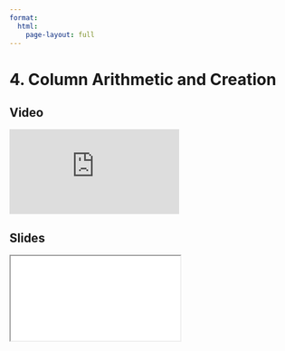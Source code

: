 ```yaml
---
format:
  html:
    page-layout: full
---
```


# 4. Column Arithmetic and Creation

::: {.panel-tabset .nav-pills}

## Video

<iframe
    class="video"
    src="https://www.youtube.com/embed/WCWi1R2CQsY?start=591&end=845&rel=0" 
    title="Module 2 Video - Column Arithmetic and Creation"
    frameborder="0"
    allow="accelerometer; autoplay; clipboard-write; encrypted-media; gyroscope; picture-in-picture"
    allowfullscreen
></iframe>

## Slides

<iframe
    class="slide-deck"
    src="slides/module2_13.html"
></iframe>

:::
